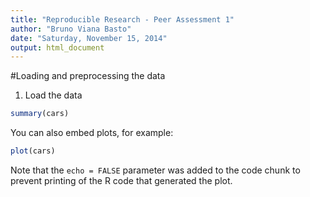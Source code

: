 ```yaml
---
title: "Reproducible Research - Peer Assessment 1"
author: "Bruno Viana Basto"
date: "Saturday, November 15, 2014"
output: html_document
---
```


#Loading and preprocessing the data

1. Load the data

```r
summary(cars)
```

You can also embed plots, for example:

```r
plot(cars)
```

Note that the `echo = FALSE` parameter was added to the code chunk to prevent printing of the R code that generated the plot.
